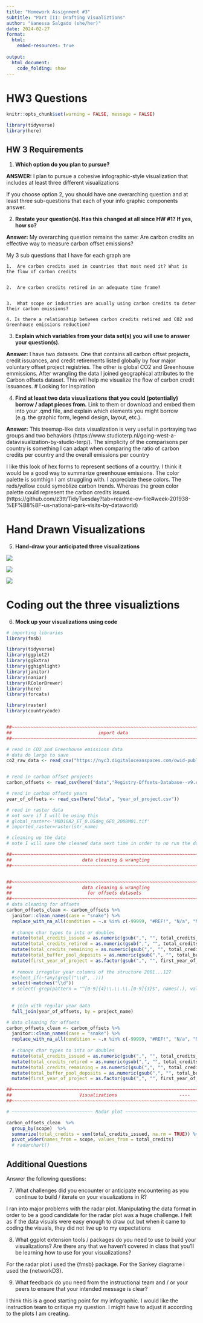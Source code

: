 ```yaml
---
title: "Homework Assignment #3"
subtitle: "Part III: Drafting Visualiztions"
author: "Vanessa Salgado (she/her)"
date: 2024-02-27
format:
  html:
    embed-resources: true
    
output:
  html_document:
    code_folding: show
---
```


# HW3 Questions

```r
knitr::opts_chunk$set(warning = FALSE, message = FALSE) 

library(tidyverse)
library(here)
```

## HW 3 Requirements

1.  **Which option do you plan to pursue?**

**ANSWER:** I plan to pursue a cohesive infographic-style visualization that includes at least three different visualizations

If you choose option 2, you should have one overarching question and at least three sub-questions that each of your info graphic components answer.

2.  **Restate your question(s). Has this changed at all since HW #1? If yes, how so?**

**Answer:** My overarching question remains the same: Are carbon credits an effective way to measure carbon offset emissions?

My 3 sub questions that I have for each graph are

```         
1.  Are carbon credits used in countries that most need it? What is the flow of carbon credits 


2.  Are carbon credits retired in an adequate time frame? 


3.  What scope or industries are acually using carbon credits to deter their carbon emissions?

4. Is there a relationship between carbon credits retired and CO2 and Greenhouse emissions reduction? 
```

3.  **Explain which variables from your data set(s) you will use to answer your question(s).**

**Answer:** I have two datasets. One that contains all carbon offset projects, credit issuances, and credit retirements listed globally by four major voluntary offset project registries. The other is global CO2 and Greenhouse emmissions. After wrangling the data I joined geographical attributes to the Carbon offsets dataset. This will help me visualize the flow of carbon credit issuances. \# Looking for Inspiration

4.  **Find at least two data visualizations that you could (potentially) borrow / adapt pieces from.** Link to them or download and embed them into your .qmd file, and explain which elements you might borrow (e.g. the graphic form, legend design, layout, etc.).

**Answer:** This treemap-like data visualization is very useful in portraying two groups and two behaviors (https://www.studioterp.nl/going-west-a-datavisualization-by-studio-terp/). The simplicity of the comparisons per country is something I can adapt when comparing the ratio of carbon credits per country and the overall emissions per country

I like this look of hex forms to represent sections of a country. I think it would be a good way to summarize greenhouse emissions. The color palette is somthign I am struggling with. I appreciate these colors. The reds/yellow could symoblize carbon trends. Whereas the green color palette could represent the carbon credits issued. (https://github.com/z3tt/TidyTuesday?tab=readme-ov-file#week-201938-%EF%B8%8F-us-national-park-visits-by-dataworld)

# Hand Drawn Visualizations

5.  **Hand-draw your anticipated three visualizations**

![](Sankey_HW3.jpeg){fig-alt="Sankey Diagram showing the flow of carbon credits"}

![](Radar_HW3.jpeg){fig-alt="Radar Plot showing the Carbon Credit Assigned by Industry Scope"}

![](Bar_HW3.jpeg){fig-alt="Bar Plot showing Credits Issued and Retired Over Time"}

# Coding out the three visualiztions

6.  **Mock up your visualizations using code**

```r

# importing libraries
library(fmsb)

library(tidyverse)
library(ggplot2)
library(ggExtra)
library(gghighlight)
library(janitor)
library(naniar)
library(RColorBrewer)
library(here)
library(forcats)

library(raster)
library(countrycode)


##~~~~~~~~~~~~~~~~~~~~~~~~~~~~~~~~~~~~~~~~~~~~~~~~~~~~~~~~~~~~~~~~~~~~~~~~~~~~~~
##                                import data                               ----
##~~~~~~~~~~~~~~~~~~~~~~~~~~~~~~~~~~~~~~~~~~~~~~~~~~~~~~~~~~~~~~~~~~~~~~~~~~~~~~

# read in CO2 and Greenhouse emissions data
# data do large to save
co2_raw_data <- read_csv("https://nyc3.digitaloceanspaces.com/owid-public/data/co2/owid-co2-data.csv")


# read in carbon offset projects
carbon_offsets <- read_csv(here("data","Registry-Offsets-Database--v9.csv"))

# read in carbon offsets years
year_of_offsets <- read_csv(here("data", "year_of_project.csv"))

# read in raster data
# not sure if I will be using this
# global_raster<-'MOD16A2_ET_0.05deg_GEO_2008M01.tif' 
# imported_raster=raster(str_name)
```


```r
# cleaning up the data
# note I will save the cleaned data next time in order to no run the data wrangling again

##~~~~~~~~~~~~~~~~~~~~~~~~~~~~~~~~~~~~~~~~~~~~~~~~~~~~~~~~~~~~~~~~~~~~~~~~~~~~~~
##                          data cleaning & wrangling                       ----
##~~~~~~~~~~~~~~~~~~~~~~~~~~~~~~~~~~~~~~~~~~~~~~~~~~~~~~~~~~~~~~~~~~~~~~~~~~~~~~


##~~~~~~~~~~~~~~~~~~~~~~~~~~~~~~~~~~~~~~~~~~~~~~~~~~~~~~~~~~~~~~~~~~~~~~~~~~~~~~
##                          data cleaning & wrangling                       ----
##                            for offsets datasets
##~~~~~~~~~~~~~~~~~~~~~~~~~~~~~~~~~~~~~~~~~~~~~~~~~~~~~~~~~~~~~~~~~~~~~~~~~~~~~~
# data cleaning for offsets
carbon_offsets_clean <- carbon_offsets %>% 
  janitor::clean_names(case = "snake") %>% 
  replace_with_na_all(condition = ~.x %in% c(-99999, "#REF!", "N/a", "N/A", "NA")) %>% 
  
  # change char types to ints or doubles
  mutate(total_credits_issued = as.numeric(gsub(",", "", total_credits_issued))) %>% 
  mutate(total_credits_retired = as.numeric(gsub(",", "", total_credits_retired))) %>% 
  mutate(total_credits_remaining = as.numeric(gsub(",", "", total_credits_remaining))) %>% 
  mutate(total_buffer_pool_deposits = as.numeric(gsub(",", "", total_buffer_pool_deposits))) %>% 
  mutate(first_year_of_project = as.factor(gsub(",", "", first_year_of_project))) %>% 
  
  # remove irregular year columns of the structure 2001...127
  #select_if(~!any(grepl("\\d", .))) 
  select(~matches("\\d"))
  # select(-grep(pattern = "^[0-9]{4}\\.\\.\\.[0-9]{3}$", names(.), value = TRUE)) %>%
  
  
  # join with regular year data 
  full_join(year_of_offsets, by = project_name)

```

```r
# data cleaning for offsets
carbon_offsets_clean <- carbon_offsets %>% 
  janitor::clean_names(case = "snake") %>% 
  replace_with_na_all(condition = ~.x %in% c(-99999, "#REF!", "N/a", "N/A", "NA")) %>% 
  
  # change char types to ints or doubles
  mutate(total_credits_issued = as.numeric(gsub(",", "", total_credits_issued))) %>% 
  mutate(total_credits_retired = as.numeric(gsub(",", "", total_credits_retired))) %>% 
  mutate(total_credits_remaining = as.numeric(gsub(",", "", total_credits_remaining))) %>% 
  mutate(total_buffer_pool_deposits = as.numeric(gsub(",", "", total_buffer_pool_deposits))) %>% 
  mutate(first_year_of_project = as.factor(gsub(",", "", first_year_of_project)))

```

```r
##~~~~~~~~~~~~~~~~~~~~~~~~~~~~~~~~~~~~~~~~~~~~~~~~~~~~~~~~~~~~~~~~~~~~~~~~~~~~~~
##                         Visualizations                       ----
##~~~~~~~~~~~~~~~~~~~~~~~~~~~~~~~~~~~~~~~~~~~~~~~~~~~~~~~~~~~~~~~~~~~~~~~~~~~~~~

# ~~~~~~~~~~~~~~~~~~~~~~~~~~~~~~ Radar plot ~~~~~~~~~~~~~~~~~~~~~~~~~~~~~~~~~~~~

carbon_offsets_clean  %>% 
  group_by(scope)  %>% 
  summarize(total_credits = sum(total_credits_issued, na.rm = TRUE)) %>% 
  pivot_wider(names_from = scope, values_from = total_credits)
  # radarchart()
```

## Additional Questions

Answer the following questions:

7.  What challenges did you encounter or anticipate encountering as you continue to build / iterate on your visualizations in R?

I ran into major problems with the radar plot. Manipulating the data format in order to be a good candidate for the radar plot was a huge challenge. I felt as if the data visuals were easy enough to draw out but when it came to coding the visuals, they did not live up to my expectations

8.  What ggplot extension tools / packages do you need to use to build your visualizations? Are there any that we haven't covered in class that you'll be learning how to use for your visualizations?

For the radar plot i used the {fmsb} package. For the Sankey diagrame i used the {networkD3}. 

9.  What feedback do you need from the instructional team and / or your peers to ensure that your intended message is clear?

I think this is a good starting point for my infographic. I would like the instruction team to critique my question. I might have to adjust it according to the plots I am creating. 
